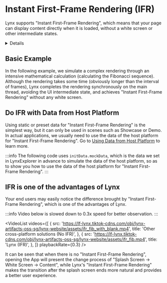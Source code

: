 
# Instant First-Frame Rendering (IFR)

Lynx supports "Instant First-Frame Rendering", which means that your page can display content directly when it is loaded, without a white screen or other intermediate states.

<Details title="Remind you of SSR?">
This is usually achieved on the Web in a way similar to SSR, but Lynx's innovate dual-thread architecture makes it much easier. Your application code runs in Lynx's [JavaScript runtime](guide/scripting-runtime),
and will run simultaneously on two threads: the [main thread](guide/spec.html#main-thread-or-lynx-main-thread) and the [background thread](guide/spec.html#background-thread-aka-off-main-thread). If the data is ready at the beginning, your application code should be able to render the first screen content directly on the main thread.

:::tip No magic
"Instant First-Frame Rendering" is not magic, Lynx sometimes cannot achieve "Instant First-Frame Rendering":

- When the Bundle of your page cannot be loaded synchronously, Lynx cannot achieve "Instant First-Frame Rendering" (for example, when using asynchronous file I/O, the main reason for your page to have a white screen is the asynchronous file I/O)
- When the main content of your page needs to be loaded asynchronously, Lynx cannot achieve "Instant First-Frame Rendering" (for example, your page needs to request network data, the main reason for your page to have a white screen is the asynchronous network request)

:::

</Details>

## Basic Example

In the following example, we simulate a complex rendering through an intensive mathematical calculation (calculating the Fibonacci sequence).
Although the rendering takes some time (obviously longer than the interval of frames), Lynx completes the rendering synchronously on the main thread, avoiding the UI intermediate state, and achieves "Instant First-Frame Rendering" without any white screen.

<Go
  example="ifr"
  defaultFile="src/fib/App.tsx"
  defaultEntryFile="dist/fib.lynx.bundle"
  highlight="{34}"
  entry="src/fib"
  img="https://lf-lynx.tiktok-cdns.com/obj/lynx-artifacts-oss-sg/lynx-website/assets/ifr_fib.mp4"
/>

## Do IFR with Data from Host Platform

Using static or preset data for "Instant First-Frame Rendering" is the simplest way, but it can only be used in scenes such as Showcase or Demo.
In actual applications, we usually need to use the data of the host platform for "Instant First-Frame Rendering". Go to [Using Data from Host Platform](guide/use-data-from-host-platform.html) to learn more.

:::info
The following code uses `initData.mockData`, which is the data we set in LynxExplorer in advance to simulate the data of the host platform, so as to show you how to use the data of the host platform for "Instant First-Frame Rendering".
:::

<Go
  example="ifr"
  defaultFile="src/initData/App.tsx"
  defaultEntryFile="dist/init_data.lynx.bundle"
  highlight="{17}"
  entry="src/initData"
  img="https://lf-lynx.tiktok-cdns.com/obj/lynx-artifacts-oss-sg/lynx-website/assets/ifr_init_data.mp4"
/>

## IFR is one of the advantages of Lynx

Your end users may easily notice the difference brought by "Instant First-Frame Rendering", which is one of the advantages of Lynx.

:::info
Video below is slowed down to 0.3x speed for better observation.
:::

<VideoList
  videos={[
    {
      src: 'https://lf-lynx.tiktok-cdns.com/obj/lynx-artifacts-oss-sg/lynx-website/assets/ifr_fib_with_blank.mp4',
      title: 'Other cross-platform solutions (No IFR)',
    },
    {
      src: 'https://lf-lynx.tiktok-cdns.com/obj/lynx-artifacts-oss-sg/lynx-website/assets/ifr_fib.mp4',
      title: 'Lynx (IFR)',
    },
  ]}
  playbackRate={0.3}
/>

It can be seen that when there is no "Instant First-Frame Rendering", opening the App will present the change process of "Splash Screen → White Screen → Content", while Lynx's "Instant First-Frame Rendering" makes the transition after the splash screen ends more natural and provides a better user experience.

